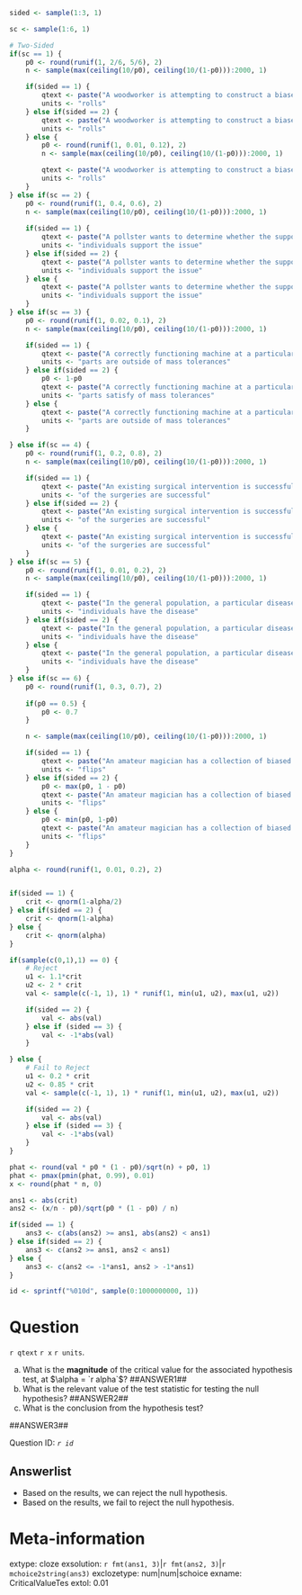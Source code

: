 ```r

sided <- sample(1:3, 1)

sc <- sample(1:6, 1)

# Two-Sided
if(sc == 1) {
    p0 <- round(runif(1, 2/6, 5/6), 2)
    n <- sample(max(ceiling(10/p0), ceiling(10/(1-p0))):2000, 1)

    if(sided == 1) {
        qtext <- paste("A woodworker is attempting to construct a biased six-sided die that shows a six with probability", p0, ". In order to test to see if their construction is acceptable, they take a prototype, and roll the die", n, "times, recording a six on")
        units <- "rolls"
    } else if(sided == 2) {
        qtext <- paste("A woodworker is attempting to construct a biased six-sided die that shows a six with probability at least", p0, ". In order to test to see if their construction is acceptable, they take a prototype, and roll the die", n, "times, recording a six on")
        units <- "rolls"
    } else {
        p0 <- round(runif(1, 0.01, 0.12), 2)
        n <- sample(max(ceiling(10/p0), ceiling(10/(1-p0))):2000, 1)

        qtext <- paste("A woodworker is attempting to construct a biased six-sided die that shows a six with probability no more than", p0, ". In order to test to see if their construction is acceptable, they take a prototype, and roll the die", n, "times, recording a six on")
        units <- "rolls"
    }
} else if(sc == 2) {
    p0 <- round(runif(1, 0.4, 0.6), 2)
    n <- sample(max(ceiling(10/p0), ceiling(10/(1-p0))):2000, 1)
    
    if(sided == 1) {
        qtext <- paste("A pollster wants to determine whether the support for a particular issue in a region differs meaningfully from", p0, ". They take a random sample of", n, "individuals, observing that")
        units <- "individuals support the issue"
    } else if(sided == 2) {
        qtext <- paste("A pollster wants to determine whether the support for a particular issue in a region exceeds", p0, ". They take a random sample of", n, "individuals, observing that")
        units <- "individuals support the issue"
    } else {
        qtext <- paste("A pollster wants to determine whether the support for a particular issue in a region is less than", p0, ". They take a random sample of", n, "individuals, observing that")
        units <- "individuals support the issue"
    }
} else if(sc == 3) {
    p0 <- round(runif(1, 0.02, 0.1), 2)
    n <- sample(max(ceiling(10/p0), ceiling(10/(1-p0))):2000, 1)

    if(sided == 1) {
        qtext <- paste("A correctly functioning machine at a particular factory is calibrated so that in", p0, "proportion of cases, the mass of the produced product is outside of tolerance. A group of engineers need to test the calibration on the machine, so they randomly sample", n, "parts, measuring their mass. They find that")
        units <- "parts are outside of mass tolerances"
    } else if(sided == 2) {
        p0 <- 1-p0
        qtext <- paste("A correctly functioning machine at a particular factory is calibrated so that in at least", p0, "proportion of cases, the mass of the produced product is within the bounds of tolerance. A group of engineers need to test the calibration on the machine, so they randomly sample", n, "parts, measuring their mass. They find that")
        units <- "parts satisfy of mass tolerances"
    } else {
        qtext <- paste("A correctly functioning machine at a particular factory is calibrated so that in no more than", p0, "proportion of cases, the mass of the produced product is outside of tolerance. A group of engineers need to test the calibration on the machine, so they randomly sample", n, "parts, measuring their mass. They find that")
        units <- "parts are outside of mass tolerances"
    }

} else if(sc == 4) {
    p0 <- round(runif(1, 0.2, 0.8), 2)
    n <- sample(max(ceiling(10/p0), ceiling(10/(1-p0))):2000, 1)

    if(sided == 1) {
        qtext <- paste("An existing surgical intervention is successful with probability",p0,"at treating an underlying condition. A research surgeon has developed a new technique, which is easier to implement, and they want to understand its effectiveness. They have the new technique applied for", n, "patients, and observe that")
        units <- "of the surgeries are successful"
    } else if(sided == 2) {
        qtext <- paste("An existing surgical intervention is successful with probability",p0,"at treating an underlying condition. A research surgeon has developed a new technique, that they suspect should be more effective at treating the disease. They have the new technique applied for", n, "patients, and observe that")
        units <- "of the surgeries are successful"
    } else {
        qtext <- paste("An existing surgical intervention is successful with probability",p0,"at treating an underlying condition. A research surgeon has developed a new technique, which is easier to implement and substantially cheaper. They worry, however, that it may be worse at treating the disease compared to the existing procedure. To test this concern, they have the new technique applied for", n, "patients, and observe that")
        units <- "of the surgeries are successful"
    }
} else if(sc == 5) {
    p0 <- round(runif(1, 0.01, 0.2), 2)
    n <- sample(max(ceiling(10/p0), ceiling(10/(1-p0))):2000, 1)

    if(sided == 1) {
        qtext <- paste("In the general population, a particular disease has prevalence", p0,". Researchersare interested in whether the prevalence in a particular subpopulation is equivalent. They sample", n, "individuals from this subpopulation, and find that")
        units <- "individuals have the disease"
    } else if(sided == 2) {
        qtext <- paste("In the general population, a particular disease has prevalence", p0,". Researchersare interested in whether the prevalence in a particular subpopulation with heightened risk factors is actually greater than the overall average. They sample", n, "individuals from this subpopulation, and find that")
        units <- "individuals have the disease"
    } else {
        qtext <- paste("In the general population, a particular disease has prevalence", p0,". Researchersare interested in whether the prevalence in a particular subpopulation who appear to have certain protective lifestyle factors is actually less than the overall average. They sample", n, "individuals from this subpopulation, and find that")
        units <- "individuals have the disease"
    }
} else if(sc == 6) {
    p0 <- round(runif(1, 0.3, 0.7), 2)
    
    if(p0 == 0.5) {
        p0 <- 0.7
    }

    n <- sample(max(ceiling(10/p0), ceiling(10/(1-p0))):2000, 1)

    if(sided == 1) {
        qtext <- paste("An amateur magician has a collection of biased coins that turn up heads with certain probabilities. The magician purchases a new coin that claims it has a probability of", p0, "of showing heads. Past experience suggests that these coins are not always correctly calibrated, and as such, the magician decides to test the claim. They flip the coin", n, "times, seeing heads on")
        units <- "flips"
    } else if(sided == 2) {
        p0 <- max(p0, 1 - p0)
        qtext <- paste("An amateur magician has a collection of biased coins that turn up heads with certain probabilities. The magician purchases a new coin that claims it has a probability of at least", p0, "of showing heads. Past experience suggests that these coins are not always correctly calibrated, and as such, the magician decides to test the claim. They flip the coin", n, "times, seeing heads on")
        units <- "flips"
    } else {
        p0 <- min(p0, 1-p0)
        qtext <- paste("An amateur magician has a collection of biased coins that turn up heads with certain probabilities. The magician purchases a new coin that claims it has a probability of no more than", p0, "of showing heads. Past experience suggests that these coins are not always correctly calibrated, and as such, the magician decides to test the claim. They flip the coin", n, "times, seeing heads on")
        units <- "flips"
    }
}

alpha <- round(runif(1, 0.01, 0.2), 2)


if(sided == 1) {
    crit <- qnorm(1-alpha/2)
} else if(sided == 2) {
    crit <- qnorm(1-alpha)
} else {
    crit <- qnorm(alpha)
}

if(sample(c(0,1),1) == 0) {
    # Reject
    u1 <- 1.1*crit
    u2 <- 2 * crit 
    val <- sample(c(-1, 1), 1) * runif(1, min(u1, u2), max(u1, u2))

    if(sided == 2) {
        val <- abs(val)
    } else if (sided == 3) {
        val <- -1*abs(val)
    }

} else {
    # Fail to Reject
    u1 <- 0.2 * crit
    u2 <- 0.85 * crit
    val <- sample(c(-1, 1), 1) * runif(1, min(u1, u2), max(u1, u2))

    if(sided == 2) {
        val <- abs(val)
    } else if (sided == 3) {
        val <- -1*abs(val)
    }
}

phat <- round(val * p0 * (1 - p0)/sqrt(n) + p0, 1)
phat <- pmax(pmin(phat, 0.99), 0.01)
x <- round(phat * n, 0)

ans1 <- abs(crit)
ans2 <- (x/n - p0)/sqrt(p0 * (1 - p0) / n)

if(sided == 1) {
    ans3 <- c(abs(ans2) >= ans1, abs(ans2) < ans1)
} else if(sided == 2) {
    ans3 <- c(ans2 >= ans1, ans2 < ans1)
} else {
    ans3 <- c(ans2 <= -1*ans1, ans2 > -1*ans1)
}

id <- sprintf("%010d", sample(0:1000000000, 1))

```

Question
========

`r qtext` `r x` `r units`. 


a. What is the **magnitude** of the critical value for the associated hypothesis test, at $\alpha = `r alpha`$?  ##ANSWER1##
b. What is the relevant value of the test statistic for testing the null hypothesis? ##ANSWER2##
c. What is the conclusion from the hypothesis test? 

##ANSWER3##

Question ID: *`r id`*

Answerlist
------------
* Based on the results, we can reject the null hypothesis.
* Based on the results, we fail to reject the null hypothesis. 


Meta-information
================
extype: cloze
exsolution: `r fmt(ans1, 3)`|`r fmt(ans2, 3)`|`r mchoice2string(ans3)`
exclozetype: num|num|schoice
exname: CriticalValueTes
extol: 0.01
